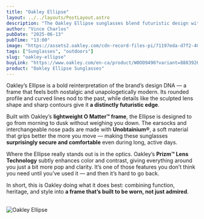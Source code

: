 ```yaml
---
title: "Oakley Ellipse"
layout: ../../layouts/PostLayout.astro
description: "The Oakley Ellipse sunglasses blend futuristic design with retro influences, offering exceptional comfort and performance."
author: "Vince Charlos"
pubDate: "2025-06-13"
pubTime: "13:00"
image: "https://assets2.oakley.com/cdn-record-files-pi/71197eda-d7f2-40be-a708-b212013d8f68/168146b1-6830-4df4-b2c0-b2f40108b7fb/0OO9490__949001__PREMIUM__shad__adv2.png?impolicy=OO_ratio&width=3000"
tags: ["Sunglasses", "outdoors"]
slug: "oakley-ellipse"
buyLink: "https://www.oakley.com/en-ca/product/W0OO9490?variant=888392666314"
product: "Oakley Ellipse Sunglasses"
---
```


Oakley’s Ellipse is a bold reinterpretation of the brand’s design DNA — a frame that feels both nostalgic and unapologetically modern. Its rounded profile and curved lines nod to the past, while details like the sculpted lens shape and sharp contours give it **a distinctly futuristic edge**.

Built with Oakley’s **lightweight O Matter™ frame**, the Ellipse is designed to go from morning to dusk without weighing you down. The earsocks and interchangeable nose pads are made with **Unobtainium®**, a soft material that grips better the more you move — making these sunglasses **surprisingly secure and comfortable** even during long, active days.

Where the Ellipse really stands out is in the optics. Oakley’s **Prizm™ Lens Technology** subtly enhances color and contrast, giving everything around you just a bit more pop and clarity. It’s one of those features you don’t think you need until you’ve used it — and then it’s hard to go back.

In short, this is Oakley doing what it does best: combining function, heritage, and style into **a frame that’s built to be worn, not just admired**.

&nbsp;<br />
![Oakley Ellipse](https://assets2.oakley.com/cdn-record-files-pi/71197eda-d7f2-40be-a708-b212013d8f68/673dc3da-a9ef-414b-9378-b28400af76f1/0OO9490__949001__PREMIUM__shad__al.png?impolicy=OO_ratio&width=3000)
